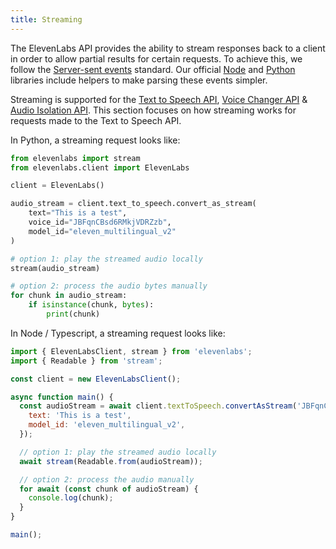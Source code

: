 ```yaml
---
title: Streaming
---
```


The ElevenLabs API provides the ability to stream responses back to a client in order to allow partial results for certain requests. To achieve this, we follow the [Server-sent events](https://html.spec.whatwg.org/multipage/server-sent-events.html#server-sent-events) standard. Our official [Node](https://github.com/elevenlabs/elevenlabs-js) and [Python](https://github.com/elevenlabs/elevenlabs-python) libraries include helpers to make parsing these events simpler.

Streaming is supported for the [Text to Speech API](/docs/api-reference/streaming), [Voice Changer API](/docs/api-reference/speech-to-speech-streaming) & [Audio Isolation API](/docs/api-reference/audio-isolation-stream). This section focuses on how streaming works for requests made to the Text to Speech API.

In Python, a streaming request looks like:

```python
from elevenlabs import stream
from elevenlabs.client import ElevenLabs

client = ElevenLabs()

audio_stream = client.text_to_speech.convert_as_stream(
    text="This is a test",
    voice_id="JBFqnCBsd6RMkjVDRZzb",
    model_id="eleven_multilingual_v2"
)

# option 1: play the streamed audio locally
stream(audio_stream)

# option 2: process the audio bytes manually
for chunk in audio_stream:
    if isinstance(chunk, bytes):
        print(chunk)
```

In Node / Typescript, a streaming request looks like:

```javascript
import { ElevenLabsClient, stream } from 'elevenlabs';
import { Readable } from 'stream';

const client = new ElevenLabsClient();

async function main() {
  const audioStream = await client.textToSpeech.convertAsStream('JBFqnCBsd6RMkjVDRZzb', {
    text: 'This is a test',
    model_id: 'eleven_multilingual_v2',
  });

  // option 1: play the streamed audio locally
  await stream(Readable.from(audioStream));

  // option 2: process the audio manually
  for await (const chunk of audioStream) {
    console.log(chunk);
  }
}

main();
```

